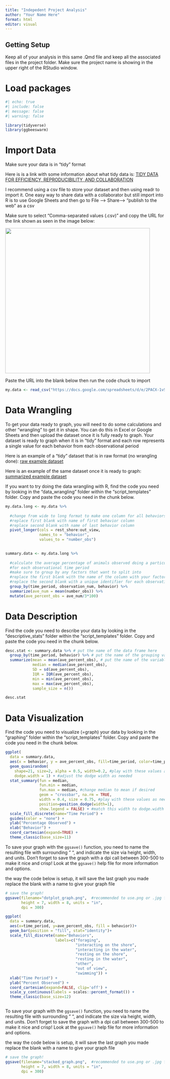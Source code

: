 ```yaml
---
title: "Indepedent Project Analysis"
author: "Your Name Here"
format: html
editor: visual
---
```


## Getting Setup

Keep all of your analysis in this same .Qmd file and keep all the associated files in the project folder. Make sure the project name is showing in the upper right of the RStudio window.

# Load packages

```r
#| echo: true
#| include: false
#| message: false
#| warning: false

library(tidyverse)
library(ggbeeswarm)

```

# Import Data

Make sure your data is in "tidy" format

Here is is a link with some information about what tidy data is: [TIDY DATA FOR EFFICIENCY, REPRODUCIBILITY, AND COLLABORATION](https://www.openscapes.org/blog/2020/10/12/tidy-data/)

I recommend using a csv file to store your dataset and then using readr to import it. One easy way to share data with a collaborator but still import into R is to use Google Sheets and then go to File --\> Share--\> "publish to the web" as a csv

Make sure to select "Comma-separated values (.csv)" and copy the URL for the link shown as seen in the image below:

![](images/save_to_web.png){fig-alt="Under link make sure that entire document and comma-separated values (.csv) are selected when you publish to the web. Copy the link shown." width="457"}

Paste the URL into the blank below then run the code chuck to import

```r


my.data <- read_csv("https://docs.google.com/spreadsheets/d/e/2PACX-1vS42jIoyDSNa9PBCrP1vDnAphrTkuirfKf4nkU4Bab0EgebRpi_yvesRwPk-XgQCMsfhGHTWtYQkXXh/pub?gid=0&single=true&output=csv")

```

# Data Wrangling

To get your data ready to graph, you will need to do some calculations and other "wrangling" to get it in shape. You can do this in Excel or Google Sheets and then upload the dataset once it is fully ready to graph. Your dataset is ready to graph when it is in "tidy" format and each row represents a single value for each behavior from each observational period

Here is an example of a "tidy" dataset that is in raw format (no wrangling done): [raw example dataset](https://docs.google.com/spreadsheets/d/1wYSSC5Ji5ZBub-jDIItC6VNt3DG_lWmtE4KV4VvljqA/edit?usp=sharing)

Here is an example of the same dataset once it is ready to graph: [summarized example dataset](https://docs.google.com/spreadsheets/d/1GzYmA1JeUeK9VwwhrxfnipUaOH6ZXQbTJ4E23EfK0X8/edit?usp=sharing)

If you want to try doing the data wrangling with R, find the code you need by looking in the "data_wrangling" folder within the "script_templates" folder. Copy and paste the code you need in the chunk below.

```r

my.data.long <- my.data %>% 
  
  #change from wide to long format to make one column for all behaviors
  #replace first blank with name of first behavior column
  #replace second blank with name of last behavior column
  pivot_longer(cols = rest_shore:out_view,
               names_to = "behavior",
               values_to = "number_obs") 
  

summary.data <- my.data.long %>% 
  
  #calculate the average percentage of animals observed doing a particular behavior
  #for each observational time period
  #make sure to group by any factors that want to split into
  #replace the first blank with the name of the column with your factor you want to compare
  #replace the second blank with a unique identifier for each observational time period
  group_by(time_period, observation_num, behavior) %>% 
  summarize(ave_num = mean(number_obs)) %>% 
  mutate(ave_percent_obs = ave_num/3*100)


```

# Data Description

Find the code you need to describe your data by looking in the "descriptive_stats" folder within the "script_templates" folder. Copy and paste the code you need in the chunk below.

```r

desc.stat <- summary.data %>% # put the name of the data frame here
  group_by(time_period, behavior) %>% # put the name of the grouping variables here
  summarize(mean = mean(ave_percent_obs), # put the name of the variable you want to summarize in this & following blanks
            median = median(ave_percent_obs), 
            SD = sd(ave_percent_obs), 
            IQR = IQR(ave_percent_obs), 
            min = min(ave_percent_obs),
            max = max(ave_percent_obs),
            sample_size = n())

desc.stat


```

# Data Visualization

Find the code you need to visualize (=graph) your data by looking in the "graphing" folder within the "script_templates" folder. Copy and paste the code you need in the chunk below.

```r

ggplot(
  data = summary.data, 
  aes(x = behavior, y = ave_percent_obs, fill=time_period, color=time_period)) +  
  geom_quasirandom( 
    shape=21, size=2, alpha = 0.5, width=0.2, #play with these values as needed
    dodge.width = 1) + #adjust the dodge width as needed
  stat_summary(fun = median, 
               fun.min = median, 
               fun.max = median, #change median to mean if desired
               geom = "crossbar", na.rm = TRUE,
               width = 0.4, size = 0.75, #play with these values as needed
               position=position_dodge(width=1),
               show.legend = FALSE) + #match this width to dodge.width above
  scale_fill_discrete(name="Time Period") +
  guides(color = "none") +
  ylab("Percentage Observed") +
  xlab("Behavior") +
  coord_cartesian(expand=TRUE) +
  theme_classic(base_size=11)  


```

To save your graph with the `ggsave()` function, you need to name the resulting file with surrounding " ", and indicate the size via height, width, and units. Don't forget to save the graph with a dpi call between 300-500 to make it nice and crisp! Look at the `ggsave()` help file for more information and options.

the way the code below is setup, it will save the last graph you made replace the blank with a name to give your graph file

```r

# save the graph!
ggsave(filename="dotplot_graph.png",  #recommended to use.png or .jpg file types
       height = 7, width = 8, units = "in", 
       dpi = 300)

```



```r


ggplot(
  data = summary.data, 
  aes(x=time_period, y=ave_percent_obs, fill = behavior))+
  geom_bar(position = "fill", stat="identity")+
  scale_fill_discrete(name="Behaviors",
                      labels=c("foraging", 
                               "interacting on the shore",
                               "interacting in the water", 
                               "resting on the shore", 
                               "resting in the water",
                               "other",
                               "out of view",
                               "swimming")) +
  xlab("Time Period") +
  ylab("Percent Observed") +
  coord_cartesian(expand=FALSE, clip='off') +
  scale_y_continuous(labels = scales::percent_format()) +
  theme_classic(base_size=12)  



```

To save your graph with the `ggsave()` function, you need to name the resulting file with surrounding " ", and indicate the size via height, width, and units. Don't forget to save the graph with a dpi call between 300-500 to make it nice and crisp! Look at the `ggsave()` help file for more information and options.

the way the code below is setup, it will save the last graph you made replace the blank with a name to give your graph file

```r

# save the graph!
ggsave(filename="stacked_graph.png",  #recommended to use.png or .jpg file types
       height = 7, width = 8, units = "in", 
       dpi = 300)

```
